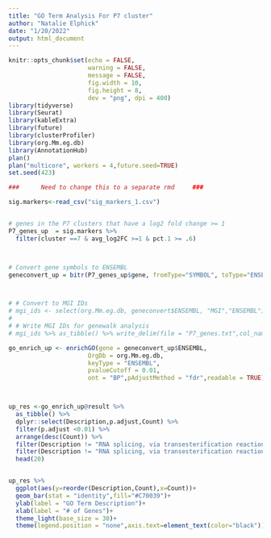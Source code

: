 ---
title: "GO Term Analysis For P7 cluster"
author: "Natalie Elphick"
date: "1/20/2022"
output: html_document
---


```{r setup,include=FALSE}
knitr::opts_chunk$set(echo = FALSE,
                      warning = FALSE,
                      message = FALSE,
                      fig.width = 10,
                      fig.height = 8,
                      dev = "png", dpi = 400)
library(tidyverse)
library(Seurat)
library(kableExtra)
library(future)
library(clusterProfiler)
library(org.Mm.eg.db)
library(AnnotationHub)
plan()
plan("multicore", workers = 4,future.seed=TRUE)
set.seed(423)
```


```{r P7_GO,dev='png',dpi=400,cache=TRUE,fig.dim=c(12,10)}
###      Need to change this to a separate rmd     ###

sig.markers<-read_csv("sig_markers_1.csv")


# genes in the P7 clusters that have a log2 fold change >= 1
P7_genes_up  = sig.markers %>%
  filter(cluster ==7 & avg_log2FC >=1 & pct.1 >= .6) 



# Convert gene symbols to ENSEMBL
geneconvert_up = bitr(P7_genes_up$gene, fromType="SYMBOL", toType="ENSEMBL", OrgDb="org.Mm.eg.db")



# # Convert to MGI IDs
# mgi_ids <- select(org.Mm.eg.db, geneconvert$ENSEMBL, "MGI","ENSEMBL") %>% pull(MGI)
# 
# # Write MGI IDs for genewalk analysis
# mgi_ids %>% as_tibble() %>% write_delim(file = "P7_genes.txt",col_names = FALSE)

go_enrich_up <- enrichGO(gene = geneconvert_up$ENSEMBL,
                      OrgDb = org.Mm.eg.db,
                      keyType = "ENSEMBL",
                      pvalueCutoff = 0.01,
                      ont = "BP",pAdjustMethod = "fdr",readable = TRUE)



up_res <-go_enrich_up@result %>%
  as_tibble() %>%
  dplyr::select(Description,p.adjust,Count) %>%
  filter(p.adjust <0.01) %>%
  arrange(desc(Count)) %>%
  filter(Description != "RNA splicing, via transesterification reactions") %>%
  filter(Description != "RNA splicing, via transesterification reactions with bulged adenosine as nucleophile") %>%
  head(20)


up_res %>%
  ggplot(aes(y=reorder(Description,Count),x=Count))+
  geom_bar(stat = "identity",fill="#C70039")+
  ylab(label = "GO Term Description")+
  xlab(label = "# of Genes")+
  theme_light(base_size = 30)+
  theme(legend.position = "none",axis.text=element_text(color="black"))
```



